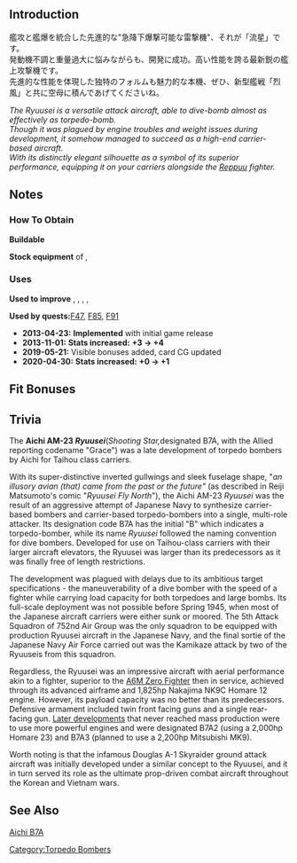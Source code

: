 {{EquipmentInfo|18}}

==Introduction==
艦攻と艦爆を統合した先進的な"急降下爆撃可能な雷撃機"、それが「流星」です。<br />
発動機不調と重量過大に悩みながらも、開発に成功。高い性能を誇る最新鋭の艦上攻撃機です。<br />
先進的な性能を体現した独特のフォルムも魅力的な本機、ぜひ、新型艦戦「烈風」と共に空母に積んであげてくださいね。

''The Ryuusei is a versatile attack aircraft, able to dive-bomb almost as effectively as torpedo-bomb.<br/>Though it was plagued by engine troubles and weight issues during development, it somehow managed to succeed as a high-end carrier-based aircraft.<br/>With its distinctly elegant silhouette as a symbol of its superior performance, equipping it on your carriers alongside the [[Reppuu (Strong Gale)|Reppuu]] fighter.''

==Notes==
<div class="mw-collapsible"><h3>How To Obtain</h3>
<div class="mw-collapsible-content">
'''Buildable'''

'''Stock equipment''' of {{Ship/Link|Hayasui Kai}}, {{Ship/Link|Taihou Kai}}

</div></div>

<div class="mw-collapsible"><h3>Uses</h3>
<div class="mw-collapsible-content">
'''Used to improve''' {{Equipment/Link|Tenzan}}, {{Equipment/Link|Prototype Keiun (Carrier-based Reconnaissance Model)}}, {{Equipment/Link|Bomb-carrying Type 1 Fighter Hayabusa Model III Kai (65th Squadron)}}, {{Equipment/Link|Swordfish}}, {{Equipment/Link|Swordfish Mk.II (Skilled)}}

'''Used by quests: '''[[Quests#F47|F47]], [[Quests#F85|F85]], [[Quests#F91|F91]]

</div></div>


<div class="mw-collapsible><h3>Updates History</h3>
<div class="mw-collapsible-content>
* '''2013-04-23:''' '''Implemented''' with initial game release
* '''2013-11-01:''' '''Stats increased:'''  '''{{ASW}}+3 → {{ASW}}+4 '''
* '''2019-05-21:''' Visible bonuses added, card CG updated
* '''2020-04-30:''' '''Stats increased:'''  '''{{AA}}+0 → {{AA}}+1 '''
</div></div>

==Fit Bonuses==
{{:Ryuusei/Bonuses}}

==Trivia==
The '''Aichi AM-23 ''Ryuusei'' '''(''Shooting Star, ''designated B7A, with the Allied reporting codename "Grace") was a late development of torpedo bombers by Aichi for Taihou class carriers. 

With its super-distinctive inverted gullwings and sleek fuselage shape, "''an illusory avian (that) came from the past or the future"'' (as described in Reiji Matsumoto's comic "''Ryuusei Fly North''"), the Aichi AM-23 ''Ryuusei'' was the result of an aggressive attempt of Japanese Navy to synthesize carrier-based bombers and carrier-based torpedo-bombers into a single, multi-role attacker. Its designation code B7A has the initial "B" which indicates a torpedo-bomber, while its name ''Ryuusei'' followed the naming convention for dive bombers. Developed for use on Taihou-class carriers with their larger aircraft elevators, the Ryuusei was larger than its predecessors as it was finally free of length restrictions. 

The development was plagued with delays due to its ambitious target specifications - the maneuverability of a dive bomber with the speed of a fighter while carrying load capacity for both torpedoes and large bombs. Its full-scale deployment was not possible before Spring 1945, when most of the Japanese aircraft carriers were either sunk or moored. The 5th Attack Squadron of 752nd Air Group was the only squadron to be equipped with production Ryuusei aircraft in the Japanese Navy, and the final sortie of the Japanese Navy Air Force carried out was the Kamikaze attack by two of the Ryuuseis from this squadron. 

Regardless, the Ryuusei was an impressive aircraft with aerial performance akin to a fighter, superior to the [[Type 52 Zero Fighter|A6M Zero Fighter]] then in service, achieved through its advanced airframe and 1,825hp Nakajima NK9C Homare 12 engine. However, its payload capacity was no better than its predecessors. Defensive armament included twin front facing guns and a single rear-facing gun. [[Ryuusei Kai (Shooting Star)|Later developments]] that never reached mass production were to use more powerful engines and were designated B7A2 (using a 2,000hp Homare 23) and B7A3 (planned to use a 2,200hp Mitsubishi MK9).

Worth noting is that the infamous Douglas A-1 Skyraider ground attack aircraft was initially developed under a similar concept to the Ryuusei, and it in turn served its role as the ultimate prop-driven combat aircraft throughout the Korean and Vietnam wars.

==See Also==
[[wikipedia:Aichi B7A|Aichi B7A]]
{{Equipmentlist}}
[[Category:Torpedo Bombers]]